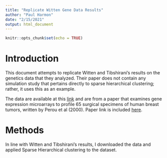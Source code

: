 ```yaml
---
title: "Replicate Witten Gene Data Results"
author: "Paul Harmon"
date: "2/15/2021"
output: html_document
---
```


```r
knitr::opts_chunk$set(echo = TRUE)
```

# Introduction

This document attempts to replicate Witten and Tibshirani's results on the genetics data that they analyzed. Their paper does not contain any simulation study that pertains directly to sparse hierarchical clustering; rather, it uses this as an example. 

The data are available at this [link](http://genome-www.stanford.edu/breast_cancer/molecularportraits/download.shtml) and are from a paper that examines gene expression microarrays to profile 65 surgical specimens of human breast tumors, written by Perou et al (2000). Paper link is included [here](http://genome-www.stanford.edu/breast_cancer/molecularportraits/index.shtml). 


# Methods

In line with Witten and Tibshirani's results, I downloaded the data and applied Sparse Hierarchical clustering to the dataset. 


```r

```









